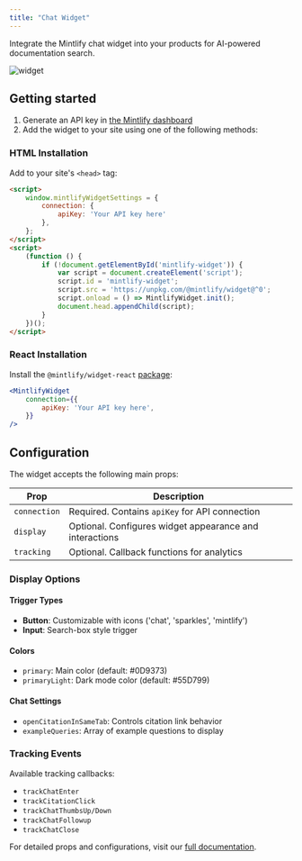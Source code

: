 ```yaml
---
title: "Chat Widget"
---
```


Integrate the Mintlify chat widget into your products for AI-powered documentation search.

![widget](https://mintlify-assets.b-cdn.net/widget/hero.webp)

## Getting started

1. Generate an API key in [the Mintlify dashboard](https://dashboard.mintlify.com/chat/widget-auth)
2. Add the widget to your site using one of the following methods:

### HTML Installation
Add to your site's `<head>` tag:

```html
<script>
    window.mintlifyWidgetSettings = {
        connection: {
            apiKey: 'Your API key here'
        },
    };
</script>
<script>
    (function () {
        if (!document.getElementById('mintlify-widget')) {
            var script = document.createElement('script');
            script.id = 'mintlify-widget';
            script.src = 'https://unpkg.com/@mintlify/widget@^0';
            script.onload = () => MintlifyWidget.init();
            document.head.appendChild(script);
        }
    })();
</script>
```

### React Installation
Install the `@mintlify/widget-react` [package](https://www.npmjs.com/package/@mintlify/widget-react):

```jsx
<MintlifyWidget
    connection={{
        apiKey: 'Your API key here',
    }}
/>
```

## Configuration

The widget accepts the following main props:

| Prop | Description |
|------|-------------|
| `connection` | Required. Contains `apiKey` for API connection |
| `display` | Optional. Configures widget appearance and interactions |
| `tracking` | Optional. Callback functions for analytics |

### Display Options

#### Trigger Types
- **Button**: Customizable with icons ('chat', 'sparkles', 'mintlify')
- **Input**: Search-box style trigger

#### Colors
- `primary`: Main color (default: #0D9373)
- `primaryLight`: Dark mode color (default: #55D799)

#### Chat Settings
- `openCitationInSameTab`: Controls citation link behavior
- `exampleQueries`: Array of example questions to display

### Tracking Events
Available tracking callbacks:
- `trackChatEnter`
- `trackCitationClick`
- `trackChatThumbsUp/Down`
- `trackChatFollowup`
- `trackChatClose`

For detailed props and configurations, visit our [full documentation](https://dashboard.mintlify.com).
